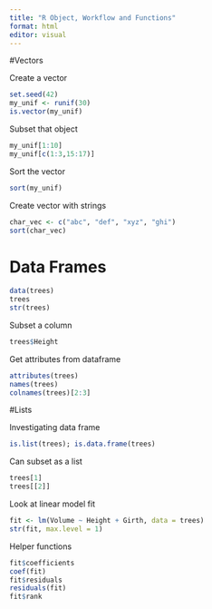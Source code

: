 ```yaml
---
title: "R Object, Workflow and Functions"
format: html
editor: visual
---
```


#Vectors

Create a vector

```r
set.seed(42)
my_unif <- runif(30)
is.vector(my_unif)
```


Subset that object

```r
my_unif[1:10]
my_unif[c(1:3,15:17)]
```

Sort the vector

```r
sort(my_unif)
```


Create vector with strings

```r
char_vec <- c("abc", "def", "xyz", "ghi")
sort(char_vec)
```

# Data Frames

```r
data(trees)
trees
str(trees)
```
Subset a column
```r
trees$Height
```

Get attributes from dataframe
```r
attributes(trees)
names(trees)
colnames(trees)[2:3]
```

#Lists

Investigating data frame

```r
is.list(trees); is.data.frame(trees)
```

Can subset as a list

```r
trees[1]
trees[[2]]
```

Look at linear model fit
```r
fit <- lm(Volume ~ Height + Girth, data = trees)
str(fit, max.level = 1)
```

Helper functions

```r
fit$coefficients
coef(fit)
fit$residuals
residuals(fit)
fit$rank
```

